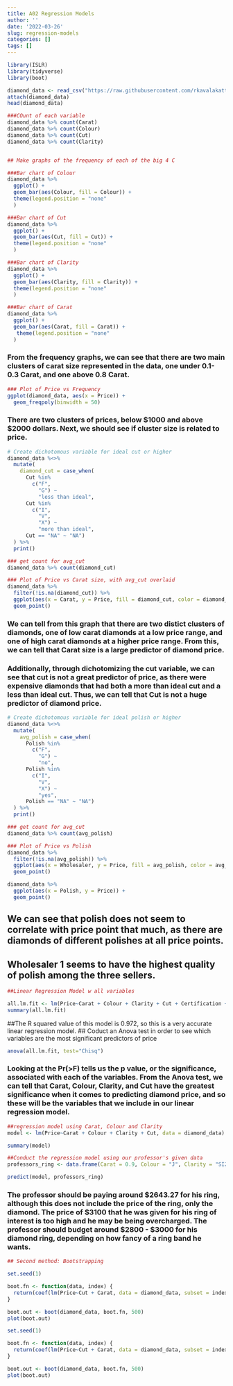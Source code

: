 ```yaml
---
title: A02 Regression Models
author: ''
date: '2022-03-26'
slug: regression-models
categories: []
tags: []
---
```

```r
library(ISLR)
library(tidyverse)
library(boot)

diamond_data <- read_csv("https://raw.githubusercontent.com/rkavalakatt/website_delete/main/content/post/2022-03-26-regression-models/Professor_Proposes_Data.csv")
attach(diamond_data)
head(diamond_data)
```

```r
###COunt of each variable
diamond_data %>% count(Carat)
diamond_data %>% count(Colour)
diamond_data %>% count(Cut)
diamond_data %>% count(Clarity)


## Make graphs of the frequency of each of the big 4 C

###Bar chart of Colour
diamond_data %>%
  ggplot() +
  geom_bar(aes(Colour, fill = Colour)) +
  theme(legend.position = "none"
  )

###Bar chart of Cut
diamond_data %>%
  ggplot() +
  geom_bar(aes(Cut, fill = Cut)) +
  theme(legend.position = "none"
  )

###Bar chart of Clarity
diamond_data %>%
  ggplot() +
  geom_bar(aes(Clarity, fill = Clarity)) +
  theme(legend.position = "none"
  )

###Bar chart of Carat
diamond_data %>%
  ggplot() +
  geom_bar(aes(Carat, fill = Carat)) +
   theme(legend.position = "none"
  )

```
### From the frequency graphs, we can see that there are two main clusters of carat size represented in the data, one under 0.1-0.3 Carat, and one above 0.8 Carat.
```r
### Plot of Price vs Frequency
ggplot(diamond_data, aes(x = Price)) +
  geom_freqpoly(binwidth = 50)
```
### There are two clusters of prices, below $1000 and above $2000 dollars. Next, we should see if cluster size is related to price.
```r
# Create dichotomous variable for ideal cut or higher
diamond_data %<>%
  mutate(
    diamond_cut = case_when(
      Cut %in%
        c("F",
          "G") ~
          "less than ideal",
      Cut %in%
        c("I",
          "V",
          "X") ~
          "more than ideal",
      Cut == "NA" ~ "NA")
  ) %>%
  print()

### get count for avg_cut
diamond_data %>% count(diamond_cut)

### Plot of Price vs Carat size, with avg_cut overlaid
diamond_data %>%
  filter(!is.na(diamond_cut)) %>%
  ggplot(aes(x = Carat, y = Price, fill = diamond_cut, color = diamond_cut)) + 
  geom_point()

```
### We can tell from this graph that there are two distict clusters of diamonds, one of low carat diamonds at a low price range, and one of high carat diamonds at a higher price range. From this, we can tell that Carat size is a large predictor of diamond price.

### Additionally, through dichotomizing the cut variable, we can see that cut is not a great predictor of price, as there were expensive diamonds that had both a more than ideal cut and a less than ideal cut. Thus, we can tell that Cut is not a huge predictor of diamond price.

```r
# Create dichotomous variable for ideal polish or higher
diamond_data %<>%
  mutate(
    avg_polish = case_when(
      Polish %in%
        c("F",
          "G") ~
          "no",
      Polish %in%
        c("I",
          "V",
          "X") ~
          "yes",
      Polish == "NA" ~ "NA")
  ) %>%
  print()

### get count for avg_cut
diamond_data %>% count(avg_polish)

### Plot of Price vs Polish
diamond_data %>%
  filter(!is.na(avg_polish)) %>%
  ggplot(aes(x = Wholesaler, y = Price, fill = avg_polish, color = avg_polish)) + 
  geom_point()

diamond_data %>%
  ggplot(aes(x = Polish, y = Price)) + 
  geom_point()
```
## We can see that polish does not seem to correlate with price point that much, as there are diamonds of different polishes at all price points. 
## Wholesaler 1 seems to have the highest quality of polish among the three sellers.

```r
##Linear Regression Model w all variables

all.lm.fit <- lm(Price~Carat + Colour + Clarity + Cut + Certification + Polish + Symmetry, data = diamond_data)
summary(all.lm.fit)
```
##The R squared value of this model is 0.972, so this is a very accurate linear regression model.
## Coduct an Anova test in order to see which variables are the most significant predictors of price
```r
anova(all.lm.fit, test="Chisq")
```
### Looking at the Pr(>F) tells us the p value, or the significance, associated with each of the variables. From the Anova test, we can tell that Carat, Colour, Clarity, and Cut have the greatest significance when it comes to predicting diamond price, and so these will be the variables that we include in our linear regression model. 

```r
##regression model using Carat, Colour and Clarity
model <- lm(Price~Carat + Colour + Clarity + Cut, data = diamond_data)

summary(model)
```

```r
##Conduct the regression model using our professor's given data
professors_ring <- data.frame(Carat = 0.9, Colour = "J", Clarity = "SI2", Cut = "V", Certification = "GIA", Polish = "G", Symmetry = "V")

predict(model, professors_ring)
```
### The professor should be paying around $2643.27 for his ring, although this does not include the price of the ring, only the diamond. The price of $3100 that he was given for his ring of interest is too high and he may be being overcharged. The professor should budget around $2800 - $3000 for his diamond ring, depending on how fancy of a ring band he wants. 
```r
## Second method: Bootstrapping

set.seed(1)

boot.fn <- function(data, index) {
  return(coef(lm(Price~Cut + Carat, data = diamond_data, subset = index)))
}

boot.out <- boot(diamond_data, boot.fn, 500)
plot(boot.out)
```
```r

set.seed(1)

boot.fn <- function(data, index) {
  return(coef(lm(Price~Cut + Carat, data = diamond_data, subset = index)))
}

boot.out <- boot(diamond_data, boot.fn, 500)
plot(boot.out)
```


